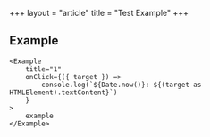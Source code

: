 +++
layout = "article"
title = "Test Example"
+++

## Example

```TSX
<Example
    title="1"
    onClick={({ target }) =>
        console.log(`${Date.now()}: ${(target as HTMLElement).textContent}`)
    }
>
    example
</Example>
```
